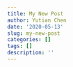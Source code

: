 ```yaml
---
title: My New Post
author: Yutian Chen
date: '2020-05-13'
slug: my-new-post
categories: []
tags: []
description: ''
---
```

